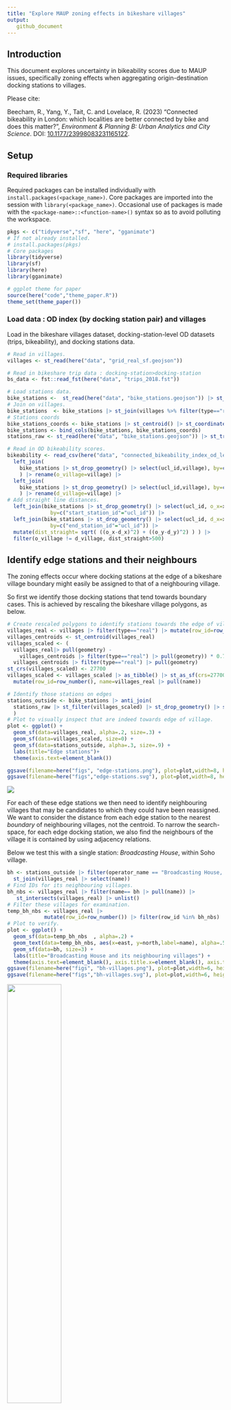 ```yaml
---
title: "Explore MAUP zoning effects in bikeshare villages"
output:
   github_document
---
```


## Introduction

This document explores uncertainty in bikeability scores due to MAUP issues, specifically zoning effects when aggregating origin-destination docking stations to villages.

Please cite:

Beecham, R., Yang, Y., Tait, C. and Lovelace, R. (2023) "Connected bikeability in London: which localities are better connected by bike and does this matter?", *Environment & Planning B: Urban Analytics and City Science*. DOI: [10.1177/23998083231165122](https://doi.org/10.1177/23998083231165122).

## Setup

### Required libraries

Required packages can be installed individually with `install.packages(<package_name>)`. Core packages are imported into the session with `library(<package_name>)`. Occasional use of packages is made with the `<package-name>::<function-name>()` syntax so as to avoid polluting the workspace.

```r
pkgs <- c("tidyverse","sf", "here", "gganimate")
# If not already installed.
# install.packages(pkgs)
# Core packages
library(tidyverse)              
library(sf)                    
library(here)
library(gganimate)

# ggplot theme for paper
source(here("code","theme_paper.R"))
theme_set(theme_paper())
```

### Load data : OD index (by docking station pair) and villages

Load in the bikeshare villages dataset, docking-station-level OD datasets (trips, bikeability), and docking stations data.

```r
# Read in villages.
villages <- st_read(here("data", "grid_real_sf.geojson"))

# Read in bikeshare trip data : docking-station>docking-station
bs_data <- fst::read_fst(here("data", "trips_2018.fst"))

# Load stations data.
bike_stations <-  st_read(here("data", "bike_stations.geojson")) |> st_transform(crs=27700)
# Join on villages.
bike_stations  <- bike_stations |> st_join(villages %>% filter(type=="real") %>%  select(village=name), .predicate=st_intersects())
# Stations coords
bike_stations_coords <- bike_stations |> st_centroid() |> st_coordinates() |> as_tibble() |> rename_all(tolower)
bike_stations <- bind_cols(bike_stations, bike_stations_coords)
stations_raw <- st_read(here("data", "bike_stations.geojson")) |> st_transform(crs=27700)

# Read in OD bikeability scores.
bikeability <- read_csv(here("data", "connected_bikeability_index_od_level.csv")) |>
  left_join(
    bike_stations |> st_drop_geometry() |> select(ucl_id,village), by=c("start_station_id"="ucl_id")
    ) |> rename(o_village=village) |>
  left_join(
    bike_stations |> st_drop_geometry() |> select(ucl_id,village), by=c("end_station_id"="ucl_id")
    ) |> rename(d_village=village) |>
# Add straight line distances.
  left_join(bike_stations |> st_drop_geometry() |> select(ucl_id, o_x=x, o_y=y),
              by=c("start_station_id"="ucl_id")) |>
  left_join(bike_stations |> st_drop_geometry() |> select(ucl_id, d_x=x, d_y=y),
              by=c("end_station_id"="ucl_id")) |>
  mutate(dist_straight= sqrt( ((o_x-d_x)^2) + ((o_y-d_y)^2) ) ) |>
  filter(o_village != d_village, dist_straight>500)
```

## Identify edge stations and their neighbours

The zoning effects occur where docking stations at the edge of a bikeshare village boundary might easily be assigned to that of a neighbouring village.

So first we identify those docking stations that tend towards boundary cases. This is achieved by rescaling the bikeshare village polygons, as below.

```r
# Create rescaled polygons to identify stations towards the edge of villages.
villages_real <- villages |> filter(type=="real") |> mutate(row_id=row_number())
villages_centroids <- st_centroid(villages_real)
villages_scaled <- (
  villages_real|> pull(geometry) -
    villages_centroids |> filter(type=="real") |> pull(geometry)) * 0.7 +
  villages_centroids |> filter(type=="real") |> pull(geometry)
st_crs(villages_scaled) <- 27700
villages_scaled <- villages_scaled |> as_tibble() |> st_as_sf(crs=27700) |>
  mutate(row_id=row_number(), name=villages_real |> pull(name))

# Identify those stations on edges
stations_outside <- bike_stations |> anti_join(
  stations_raw |> st_filter(villages_scaled) |> st_drop_geometry() |> select(operator_name)
  )
# Plot to visually inspect that are indeed towards edge of village.
plot <- ggplot() +
  geom_sf(data=villages_real, alpha=.2, size=.3) +
  geom_sf(data=villages_scaled, size=0) +
  geom_sf(data=stations_outside, alpha=.3, size=.9) +
  labs(title="Edge stations")+
  theme(axis.text=element_blank())

ggsave(filename=here("figs", "edge-stations.png"), plot=plot,width=8, height=5, dpi=300)
ggsave(filename=here("figs","edge-stations.svg"), plot=plot,width=8, height=5)
````

![](./figs/edge-stations.svg)

For each of these  edge stations we then need to identify neighbouring villages that may be candidates to which they could have been reassigned. We want to consider the distance from each edge station to the nearest *boundary* of neighbouring villages, not the centroid. To narrow the search-space, for each edge docking station, we also find the neighbours of the village it is contained by using adjacency relations.

Below we test this with a single station: *Broadcasting House*, within Soho village.

```r
bh <- stations_outside |> filter(operator_name == "Broadcasting House, Marylebone") |>
  st_join(villages_real |> select(name))
# Find IDs for its neighbouring villages.
bh_nbs <- villages_real |> filter(name== bh |> pull(name)) |>
   st_intersects(villages_real) |> unlist()
# Filter these villages for examination.
temp_bh_nbs <- villages_real |>
            mutate(row_id=row_number()) |> filter(row_id %in% bh_nbs)
# Plot to verify.
plot <- ggplot() +
  geom_sf(data=temp_bh_nbs  , alpha=.2) +
  geom_text(data=temp_bh_nbs, aes(x=east, y=north,label=name), alpha=.5, family="Avenir Book") +
  geom_sf(data=bh, size=3) +
  labs(title="Broadcasting House and its neighbouring villages") +
  theme(axis.text=element_blank(), axis.title.x=element_blank(), axis.title.y=element_blank())
ggsave(filename=here("figs", "bh-villages.png"), plot=plot,width=6, height=5, dpi=300)
ggsave(filename=here("figs","bh-villages.svg"), plot=plot,width=6, height=5)
```

![](./figs/bh-villages.svg){width=50%}

Next we want to calculate the distance between this docking station and the closest part of the boundary of its neighbours. To make sure that this distance crosses over into neighbouing villages, we caluclate this using the `villages_scaled` data. We also decide on a reasonable distance threshold, 500 metres, beyond which it would not make sense to reallocate due to boundary effects.

```r
# Make some tighter boundaries.
villages_scaled <- (
  villages_real|> pull(geometry) -
    villages_centroids |> filter(type=="real") |> pull(geometry)) * 0.7 +
  villages_centroids |> filter(type=="real") |> pull(geometry)
st_crs(villages_scaled) <- 27700
villages_scaled <- villages_scaled |> as_tibble() |> st_as_sf(crs=27700) |>
  mutate(row_id=row_number(), name=villages_real |> pull(name))

temp_bh_nbs_scaled <- villages_scaled |> mutate(row_id=row_number()) |> filter(row_id %in% bh_nbs)
# Calculate those distances to neighbours.
nearest <- st_nearest_points(bh, temp_bh_nbs_scaled)
bw<-500
dists <- nearest |> st_as_sf() |> st_coordinates() |> as_tibble() |>
    mutate(is_dest=row_number() %% 2 == 0) |>
    filter(is_dest) |>
    st_as_sf(coords=c("X","Y"), crs=27700) |> select(geometry) |>
    st_join(temp_bh_nbs |> select(nearest_name=name)) |>
    mutate(dist=as.numeric(st_length(nearest))) |>
    filter(dist<bw)
# Plot those villages that are candidates for being reallocated.
plot <- ggplot() +
  geom_sf(data=temp_bh_nbs  , alpha=.2) +
  geom_sf(data=temp_bh_nbs_scaled  , alpha=.2, size=0) +
  geom_text(data=temp_bh_nbs, aes(x=east, y=north,label=name), alpha=.5, family="Avenir Book") +
  geom_sf(data=temp_bh_nbs |> filter(name %in% dists$nearest_name) , fill="transparent", size=1) +
  geom_sf(data=nearest, size=.3) +
  geom_sf(data=bh, size=2) +
  labs(title="Broadcasting House and distance to neighbour boundaries") +
  theme(axis.text=element_blank(), axis.title.x=element_blank(),
        axis.title.y=element_blank()
        )
ggsave(filename=here("figs", "bh-neighbours.png"), plot=plot,width=7, height=5, dpi=300)
ggsave(filename=here("figs","bh-neighbours.svg"), plot=plot,width=7, height=5)
```

![](./figs/bh-neighbours.svg){width=50%}

## Reallocate stochastically

We then want some stochastic process whereby points are reallocated to villages including that within which they are contained with a probability that varies by these distances. # Here we use a 1/d penalty, but it may be instructive to vary this with an exponent to
increase / decrease the penalty --  e.g. d^2 to increase, d^.5 to decrease.

```r
dat <- dists |> mutate(w=(1/dist), prop=round((w/sum(w)*100))) |>  select(nearest_name, prop) |> st_drop_geometry()
# Generate resamples.
resamples<-sample(dat$nearest_name, size=100, prob=dat$prop, replace=TRUE)
bh_animate <- bh |> mutate(villages=list(resamples)) |> unnest(villages) |> st_drop_geometry() |>
  left_join(
    villages_real |> select(name), by=c("villages"="name")) |>
  mutate(boot_id=row_number()) |> st_as_sf()

# Plot resamples.
anim <- bh_animate |>
  ggplot() +
  geom_sf(data=temp_bh_nbs  , alpha=.2) +
  geom_sf(data=temp_bh_nbs_scaled  , alpha=.2, size=0) +
  geom_text(data=temp_bh_nbs, aes(x=east, y=north,label=name), alpha=.5, family="Avenir Book") +
  geom_sf(data=nearest, size=.3) +
  geom_sf(fill="transparent", size=1) +
  labs(title = "Resample: {closest_state}") +
  gganimate::transition_states(boot_id) +
  theme(axis.text=element_blank(), axis.title.x=element_blank(), axis.title.y=element_blank())

gganimate::animate(nframes=210, fps=20, anim, start_pause=0, end_pause=10, width=800, height=600, res=150, renderer=gganimate::gifski_renderer(here("figs", "anim_bh.gif")))
```

![](./figs/anim_bh.gif){width=50%}

## Apply to full dataset

So first we build up a dataset where for each edge station (`outside_station`) geometries for their village neighbours are stored, both the original and rescaled geometries.

```r
temp_outside_stations <- stations_outside |> st_join(villages_real |> select(name))
village_neighbours <-
  villages_real |> filter(name %in% temp_outside_stations$name |> unique()) |>
  select(name) |>  mutate(nbs=st_intersects(geometry, villages_real) |>  unname()) |> st_drop_geometry() |>
  nest(data=nbs) |>
  mutate(
    ids=map(data,~.x |> unname() |> unlist()),
    geom_orig=map(ids, ~ villages_real |> filter(row_id %in% .x) |> select(nearest_name=name, geometry)),
    geom_scaled=map(ids, ~ villages_scaled |> filter(row_id %in% .x) |> select(nearest_name=name, geometry))
  ) |> select(-data)
```

The next task is to build a dataset containing the distances between each edge station and its nearest village boundaries. The same approach is used as with the *Broadcasting House* example, but we use ([`map()`](https://purrr.tidyverse.org/reference/map.html)) to scale this up to every edge docking station.

```r
get_neighbour <- function(pts, nbs_scaled, nbs) {
  nearest <- st_nearest_points(pts, nbs_scaled)
  dists <- nearest |>
    st_as_sf() |>
    st_coordinates() |>
    as_tibble() |>
    mutate(is_dest=row_number() %% 2 == 0) |>
    filter(is_dest) |>
    st_as_sf(coords=c("X","Y"), crs=27700) |> select(geometry) |>
    st_join(nbs |> select(name=nearest_name)) |>
    mutate(dist=as.numeric(st_length(nearest)))
  return(dists)
}

temp_outside_station_neighbours <- temp_outside_stations |>
  nest(data=-operator_name) |>
  mutate(
    dists=map(
      data,
      ~get_neighbour(
        pts=.x$geometry,
        nbs_scaled=village_neighbours |> filter(name==.x$name) |> select(name, geom_scaled) |>
               unnest(cols=geom_scaled) |> st_as_sf(),
        nbs=village_neighbours |> filter(name==.x$name) |> select(name, geom_orig) |>
        unnest(cols=geom_orig) |> st_as_sf()
      )
    )
  )
```

Again there is a Monte Carlo-type approach to resampling villages of edge stations in a probabilistic way. We create 100 simulated village positions for each edge docking station.

```r
temp_resampled_dat <- temp_outside_station_neighbours |>
  mutate(
    dat=map(dists,
            ~.x |> filter(dist<500) |> mutate(w=(1/sqrt(dist)), prop=round((w/sum(w)*100))) |>
              select(name, prop) |> st_drop_geometry()),
    resamples=
      map(dat,
          ~tibble(
            relocate=sample(.x$name, size=100, prob=.x$prop, replace=TRUE)
            )
      ),
    village=map(data, ~first(.x$name))
  ) |>
  select(operator_name, village, resamples) |> unnest(c(resamples)) |> unnest(c(village)) |>
  group_by(operator_name) |> mutate(boot_id=row_number()) |> ungroup()

stations_inside <- stations_raw |>
  st_join(villages_real |> select(name)) |> st_drop_geometry() |>
  filter(!operator_name %in% (temp_resampled_dat$operator_name |> unique())) |> select(-ucl_id, village=name) |> unique() |>
  nest(data=village) |>
  mutate(
    relocate=map(data, ~rep(.x$village,times=100))
  ) |>
  select(-data) |> unnest(relocate) |>
  group_by(operator_name) |>
  mutate(village=relocate, boot_id=row_number()) |>
  ungroup()

resampled_dat <- bind_rows(temp_resampled_dat, stations_inside) |>
  inner_join(stations_raw |> st_drop_geometry() |> group_by(operator_name) |> summarise(id=first(ucl_id)) |> ungroup())
```

For each docking-station OD pair, we generate 100 simulated datasets with the edge docking stations reassigned to neighbouring villages probabilistically.

```r
get_resampled_dat <- function(boot_id, dat, resampled) {
  dat <- dat |>
    inner_join(resampled |> filter(boot_id==!!boot_id) |> select(id, o_village=relocate), by=c("start_station_id"="id")) |>
  left_join(resampled |> filter(boot_id==!!boot_id) |> select(id, d_village=relocate), by=c("end_station_id"="id")) |>
    filter(o_village!=d_village) |>
    group_by(o_village, d_village) |>
    summarise(index=mean(index)) |> ungroup() |> mutate(boot_id=!!boot_id)
  return(dat)
}

simulated_data <- bind_rows(
  map(1:100,
      ~get_resampled_dat(
        boot_id=quo(.x),
        dat=bikeability |>
          mutate(
            across(
              .cols=c(start_station_id, end_station_id),
              .fns=~as.character(.x)
              )
            ) |>
          select(start_station_id, end_station_id, index=cb_index),
        resampled=resampled_dat |> mutate(id=as.character(id)) |>   select(relocate,id, boot_id))
  )
)

write_csv(simulated_data, here("data", "simulated_data.csv"))
```

Animate over the simulated data to generate a hypothetical outcome plot ([Hullman et al. 2015](https://journals.plos.org/plosone/article?id=10.1371/journal.pone.0142444)) of candidate maps, in so doing we experience uncertainty due to zoning effects.

```r
ods_full <- tibble(
  o_village=rep(rep(villages |> filter(type=="real") |> pull(name), times=66), times=100),
  d_village=rep(rep(villages |> filter(type=="real") |> pull(name), times=1, each=66), times=100),
  boot_id=rep(1:100, times=66, each=66)
)

temp_anim_data <- simulated_data |>
  mutate(label=d_village) |>
  right_join(ods_full |> left_join(villages_real, by=c("o_village"="name"))) |> st_as_sf() |> filter(d_village=="Westminster")

anim_index_map  <- temp_anim_data |>
  ggplot()+
 geom_sf(data= . %>% group_by(boot_id) %>% summarise(), colour="#616161", fill="transparent", size=0.65)+
  geom_sf(aes(fill=index), colour="#616161", size=0.3)+
  geom_sf(data=. %>%  filter(o_village==d_village),
            colour="#616161", fill="transparent", size=0.65) +
  geom_text(data= .  %>%  filter(o_village==d_village),
            aes(x=east, y=north, label=str_sub(d_village,1,1)),
            colour="#252525", alpha=0.9, size=4, show.legend=FALSE,
            hjust="centre", vjust="middle", family="Avenir Book")+
  coord_sf(crs=st_crs(villages_real), datum=NA)+
  guides(fill=FALSE)+
  scale_fill_distiller(
    palette="Blues", direction=1,
    guide = "colourbar", na.value="#f7f7f7"
  )+
  gganimate::transition_states(boot_id) +
  labs(title = "Resample: {closest_state}") +
  theme_paper() +
  theme(
    axis.title.x=element_blank(),axis.title.y=element_blank(),
    panel.background = element_rect(fill="#ffffff", colour="#ffffff"),
  )
gganimate::animate(nframes=210, fps=20, anim_index_map, start_pause=0,end_pause=10, width=1100, height=700, res=150, renderer=gganimate::gifski_renderer(here("figs", "anim_zoning.gif")))
```

![](./figs/anim_zoning.gif)
